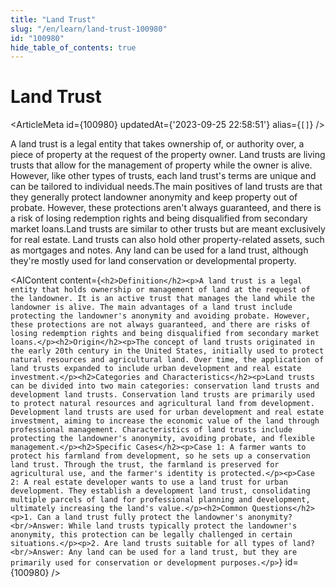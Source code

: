 ```yaml
---
title: "Land Trust"
slug: "/en/learn/land-trust-100980"
id: "100980"
hide_table_of_contents: true
---
```



# Land Trust

<ArticleMeta id={100980} updatedAt={'2023-09-25 22:58:51'} alias={`[]`} />
<div className='border-solid border-b border-t-0 my-4 border-[var(--ifm-color-gray-300)]' />

A land trust is a legal entity that takes ownership of, or authority over, a piece of property at the request of the property owner. Land trusts are living trusts that allow for the management of property while the owner is alive. However, like other types of trusts, each land trust's terms are unique and can be tailored to individual needs.The main positives of land trusts are that they generally protect landowner anonymity and keep property out of probate. However, these protections aren't always guaranteed, and there is a risk of losing redemption rights and being disqualified from secondary market loans.Land trusts are similar to other trusts but are meant exclusively for real estate. Land trusts can also hold other property-related assets, such as mortgages and notes. Any land can be used for a land trust, although they're mostly used for land conservation or developmental property.

<AIContent content={`<h2>Definition</h2><p>A land trust is a legal entity that holds ownership or management of land at the request of the landowner. It is an active trust that manages the land while the landowner is alive. The main advantages of a land trust include protecting the landowner's anonymity and avoiding probate. However, these protections are not always guaranteed, and there are risks of losing redemption rights and being disqualified from secondary market loans.</p><h2>Origin</h2><p>The concept of land trusts originated in the early 20th century in the United States, initially used to protect natural resources and agricultural land. Over time, the application of land trusts expanded to include urban development and real estate investment.</p><h2>Categories and Characteristics</h2><p>Land trusts can be divided into two main categories: conservation land trusts and development land trusts. Conservation land trusts are primarily used to protect natural resources and agricultural land from development. Development land trusts are used for urban development and real estate investment, aiming to increase the economic value of the land through professional management. Characteristics of land trusts include protecting the landowner's anonymity, avoiding probate, and flexible management.</p><h2>Specific Cases</h2><p>Case 1: A farmer wants to protect his farmland from development, so he sets up a conservation land trust. Through the trust, the farmland is preserved for agricultural use, and the farmer's identity is protected.</p><p>Case 2: A real estate developer wants to use a land trust for urban development. They establish a development land trust, consolidating multiple parcels of land for professional planning and development, ultimately increasing the land's value.</p><h2>Common Questions</h2><p>1. Can a land trust fully protect the landowner's anonymity?<br/>Answer: While land trusts typically protect the landowner's anonymity, this protection can be legally challenged in certain situations.</p><p>2. Are land trusts suitable for all types of land?<br/>Answer: Any land can be used for a land trust, but they are primarily used for conservation or development purposes.</p>`} id={100980} />
